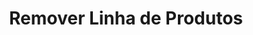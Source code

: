 ---
title: "Remover Linha de Produtos"
api: "DELETE https://regis.app.byefive.com.br/rest/products-lines/{id}"
description: "Remove uma linha de produtos do sistema"
---